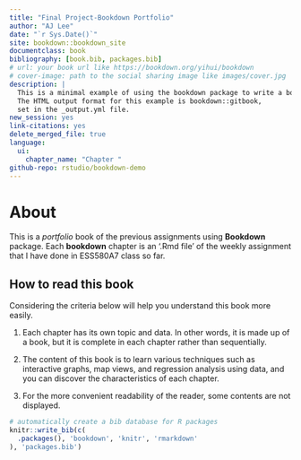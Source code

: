 ```yaml
--- 
title: "Final Project-Bookdown Portfolio"
author: "AJ Lee"
date: "`r Sys.Date()`"
site: bookdown::bookdown_site
documentclass: book
bibliography: [book.bib, packages.bib]
# url: your book url like https://bookdown.org/yihui/bookdown
# cover-image: path to the social sharing image like images/cover.jpg
description: |
  This is a minimal example of using the bookdown package to write a book.
  The HTML output format for this example is bookdown::gitbook,
  set in the _output.yml file.
new_session: yes
link-citations: yes
delete_merged_file: true
language:
  ui:
    chapter_name: "Chapter "
github-repo: rstudio/bookdown-demo
---
```


# About
 
This is a _portfolio_ book of the previous assignments using **Bookdown** package. 
Each **bookdown** chapter is an '.Rmd file' of the weekly assignment that I have done 
in ESS580A7 class so far. 


## How to read this book

Considering the criteria below will help you understand this book more easily.    

  1. Each chapter has its own topic and data. In other words, it is made up of a book, but it is complete in each chapter rather than sequentially.    

  2. The content of this book is to learn various techniques such as interactive graphs, map views, and regression analysis using data, and you can discover the characteristics of each chapter.    

  3. For the more convenient readability of the reader, some contents are not displayed.


```r
# automatically create a bib database for R packages
knitr::write_bib(c(
  .packages(), 'bookdown', 'knitr', 'rmarkdown'
), 'packages.bib')
```
